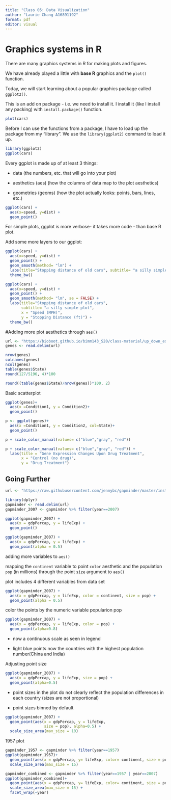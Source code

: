 ```yaml
---
title: "Class 05: Data Visualization"
author: "Laurie Chang A16891192"
format: pdf
editor: visual
---
```


# Graphics systems in R

There are many graphics systems in R for making plots and figures.

We have already played a little with **base R** graphics and the `plot()` function.

Today, we will start learning about a popular graphics package called `ggplot2()`.

This is an add on package - i.e. we need to install it. I install it (like I install any packing) with `install.package()` function.
```r
plot(cars)
```

Before I can use the functions from a package, I have to load up the package from my "library". We use the `library(ggplot2)` command to load it up.

```r
library(ggplot2)
ggplot(cars)
```

Every ggplot is made up of at least 3 things:

- data (the numbers, etc. that will go into your plot)

- aesthetics (aes) (how the columns of data map to the plot aesthetics)

- geometries (geoms) (how the plot actually looks: points, bars, lines, etc.)

```r
ggplot(cars) +
  aes(x=speed, y=dist) +
  geom_point()
```

For simple plots, ggplot is more verbose- it takes more code - than base R plot.

Add some more layers to our ggplot:

```r
ggplot(cars) +
  aes(x=speed, y=dist) +
  geom_point() +
  geom_smooth(method= "lm") +
  labs(title="Stopping distance of old cars", subtitle= "a silly simple plot") +
  theme_bw()
```

```r
ggplot(cars) +
  aes(x=speed, y=dist) +
  geom_point() +
  geom_smooth(method= "lm", se = FALSE) +
  labs(title="Stopping distance of old cars", 
       subtitle= "a silly simple plot",
       x = "Speed (MPH)",
       y = "Stopping Distance (ft)") +
  theme_bw()
```

#Adding more plot aesthetics through `aes()`

```r
url <- "https://bioboot.github.io/bimm143_S20/class-material/up_down_expression.txt"
genes <- read.delim(url)

nrow(genes)
colnames(genes)
ncol(genes)
table(genes$State)
round(127/5196, 4)*100

round((table(genes$State)/nrow(genes))*100, 2)

```

Basic scatterplot
```r
ggplot(genes)+
  aes(x =Condition1, y = Condition2)+
  geom_point()

```


```r
p <- ggplot(genes)+
  aes(x =Condition1, y = Condition2, col=State)+
  geom_point()
```

```r
p + scale_color_manual(values= c("blue","gray", "red"))
```


```r

p + scale_color_manual(values= c("blue","gray", "red")) +
  labs(title = "Gene Expression Changes Upon Drug Treatment", 
       x = "Control (no drug)",
       y = "Drug Treatment")
```

## Going Further

```r
url <- "https://raw.githubusercontent.com/jennybc/gapminder/master/inst/extdata/gapminder.tsv"

library(dplyr)
gapminder <- read.delim(url)
gapminder_2007 <- gapminder %>% filter(year==2007)
```

```r
ggplot(gapminder_2007) +
  aes(x = gdpPercap, y = lifeExp) +
  geom_point()
```

```r
ggplot(gapminder_2007) +
  aes(x = gdpPercap, y = lifeExp) +
  geom_point(alpha = 0.5)
```

adding more variables to `aes()`

mapping the `continent` variable to point `color` aesthetic and the population `pop` (in millions) through the point `size` argument to `aes()`

plot includes 4 different variables from data set
```r
ggplot(gapminder_2007) +
  aes(x = gdpPercap, y = lifeExp, color = continent, size = pop) +
  geom_point(alpha = 0.5)
```

color the points by the numeric variable popularion pop
```r
ggplot(gapminder_2007) + 
  aes(x = gdpPercap, y = lifeExp, color = pop) +
  geom_point(alpha=0.8)
```
- now a continuous scale as seen in legend

- light blue points now the countries with the highest population number(China and India)


Adjusting point size

```r
ggplot(gapminder_2007) + 
  aes(x = gdpPercap, y = lifeExp, size = pop) +
  geom_point(alpha=0.5)
```
- point sizes in the plot do not clearly reflect the population differences in each country (sizes are not proportional)

- point sizes binned by default
```r
ggplot(gapminder_2007) + 
  geom_point(aes(x = gdpPercap, y = lifeExp,
                 size = pop), alpha=0.5) + 
  scale_size_area(max_size = 10)
```

1957 plot
```r
gapminder_1957 <- gapminder %>% filter(year==1957)
ggplot(gapminder_1957)+
  geom_point(aes(x = gdpPercap, y= lifeExp, color= continent, size = pop, alpha = 0.7)) +
  scale_size_area(max_size = 15)
```

```r
gapminder_combined <- gapminder %>% filter(year==1957 | year==2007)
ggplot(gapminder_combined)+
  geom_point(aes(x = gdpPercap, y= lifeExp, color= continent, size = pop), alpha = 0.7) +
  scale_size_area(max_size = 15) +
  facet_wrap(~year)
```

